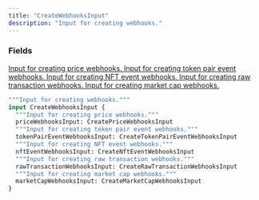 ```yaml
---
title: "CreateWebhooksInput"
description: "Input for creating webhooks."
---
```


### Fields

<a href="/api-reference/types/createpricewebhooksinput">
  <ResponseField name="priceWebhooksInput" type="CreatePriceWebhooksInput">
    Input for creating price webhooks.
  </ResponseField>
</a>

<a href="/api-reference/types/createtokenpaireventwebhooksinput">
  <ResponseField name="tokenPairEventWebhooksInput" type="CreateTokenPairEventWebhooksInput">
    Input for creating token pair event webhooks.
  </ResponseField>
</a>

<a href="/api-reference/types/createnfteventwebhooksinput">
  <ResponseField name="nftEventWebhooksInput" type="CreateNftEventWebhooksInput">
    Input for creating NFT event webhooks.
  </ResponseField>
</a>

<a href="/api-reference/types/createrawtransactionwebhooksinput">
  <ResponseField name="rawTransactionWebhooksInput" type="CreateRawTransactionWebhooksInput">
    Input for creating raw transaction webhooks.
  </ResponseField>
</a>

<a href="/api-reference/types/createmarketcapwebhooksinput">
  <ResponseField name="marketCapWebhooksInput" type="CreateMarketCapWebhooksInput">
    Input for creating market cap webhooks.
  </ResponseField>
</a>


```graphql CreateWebhooksInput
"""Input for creating webhooks."""
input CreateWebhooksInput {
  """Input for creating price webhooks."""
  priceWebhooksInput: CreatePriceWebhooksInput
  """Input for creating token pair event webhooks."""
  tokenPairEventWebhooksInput: CreateTokenPairEventWebhooksInput
  """Input for creating NFT event webhooks."""
  nftEventWebhooksInput: CreateNftEventWebhooksInput
  """Input for creating raw transaction webhooks."""
  rawTransactionWebhooksInput: CreateRawTransactionWebhooksInput
  """Input for creating market cap webhooks."""
  marketCapWebhooksInput: CreateMarketCapWebhooksInput
}
```
